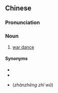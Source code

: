 {{also|战阵舞}}
==Chinese==
{{zh-forms|s=战阵舞|type=21}}

===Pronunciation===
{{zh-pron
|m=zhànzhènwǔ
|cat=n
}}

===Noun===
{{zh-noun}}

# [[war dance]]

====Synonyms====
* {{zh-l|戰舞}}
* {{zh-l|戰爭舞}}
* {{lang|zh|戰爭之舞／战争之舞}} (''zhànzhēng zhī wǔ'')

{{zh-cat|Dances|Anthropology}}